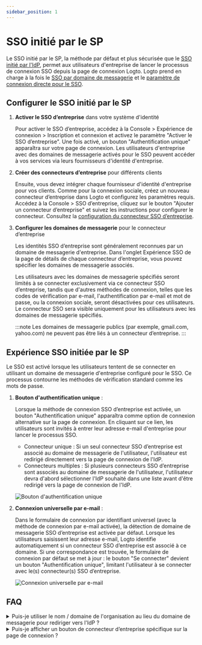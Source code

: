 ```yaml
---
sidebar_position: 1
---
```


# SSO initié par le SP

Le SSO initié par le SP, la méthode par défaut et plus sécurisée que le [SSO initié par l'IdP](/end-user-flows/enterprise-sso/idp-initiated-sso), permet aux utilisateurs d'entreprise de lancer le processus de connexion SSO depuis la page de connexion Logto. Logto prend en charge à la fois le [SSO par domaine de messagerie](#sp-initiated-sso-experience) et le [paramètre de connexion directe pour le SSO](/end-user-flows/authentication-parameters/direct-sign-in#enterprise-sso).

## Configurer le SSO initié par le SP

1. **Activer le SSO d’entreprise** dans votre système d'identité

   Pour activer le SSO d’entreprise, accédez à la <CloudLink to="/sign-in-experience/sign-up-and-sign-in">Console > Expérience de connexion > Inscription et connexion</CloudLink> et activez le paramètre "Activer le SSO d’entreprise". Une fois activé, un bouton "Authentification unique" apparaîtra sur votre page de connexion. Les utilisateurs d'entreprise avec des domaines de messagerie activés pour le SSO peuvent accéder à vos services via leurs fournisseurs d'identité d'entreprise.

2. **Créer des connecteurs d’entreprise** pour différents clients

   Ensuite, vous devez intégrer chaque fournisseur d'identité d'entreprise pour vos clients. Comme pour la connexion sociale, créez un nouveau connecteur d’entreprise dans Logto et configurez les paramètres requis. Accédez à la <CloudLink to="/enterprise-sso">Console > SSO d’entreprise</CloudLink>, cliquez sur le bouton "Ajouter un connecteur d’entreprise" et suivez les instructions pour configurer le connecteur. Consultez la [configuration du connecteur SSO d’entreprise](/connectors/enterprise-connectors/).

3. **Configurer les domaines de messagerie** pour le connecteur d’entreprise

   Les identités SSO d’entreprise sont généralement reconnues par un domaine de messagerie d'entreprise. Dans l'onglet Expérience SSO de la page de détails de chaque connecteur d’entreprise, vous pouvez spécifier les domaines de messagerie associés.

   Les utilisateurs avec les domaines de messagerie spécifiés seront limités à se connecter exclusivement via ce connecteur SSO d’entreprise, tandis que d'autres méthodes de connexion, telles que les codes de vérification par e-mail, l'authentification par e-mail et mot de passe, ou la connexion sociale, seront désactivées pour ces utilisateurs. Le connecteur SSO sera visible uniquement pour les utilisateurs avec les domaines de messagerie spécifiés.

   :::note
   Les domaines de messagerie publics (par exemple, gmail.com, yahoo.com) ne peuvent pas être liés à un connecteur d’entreprise.
   :::

## Expérience SSO initiée par le SP

Le SSO est activé lorsque les utilisateurs tentent de se connecter en utilisant un domaine de messagerie d'entreprise configuré pour le SSO. Ce processus contourne les méthodes de vérification standard comme les mots de passe.

1. **Bouton d'authentification unique** :

   Lorsque la méthode de connexion SSO d’entreprise est activée, un bouton "Authentification unique" apparaîtra comme option de connexion alternative sur la page de connexion. En cliquant sur ce lien, les utilisateurs sont invités à entrer leur adresse e-mail d'entreprise pour lancer le processus SSO.

   - Connecteur unique : Si un seul connecteur SSO d’entreprise est associé au domaine de messagerie de l'utilisateur, l'utilisateur est redirigé directement vers la page de connexion de l'IdP.
   - Connecteurs multiples : Si plusieurs connecteurs SSO d’entreprise sont associés au domaine de messagerie de l'utilisateur, l'utilisateur devra d'abord sélectionner l'IdP souhaité dans une liste avant d'être redirigé vers la page de connexion de l'IdP.

   ![Bouton d'authentification unique](./assets/sso-button-sign-in.png)

2. **Connexion universelle par e-mail** :

   Dans le formulaire de connexion par identifiant universel (avec la méthode de connexion par e-mail activée), la détection de domaine de messagerie SSO d’entreprise est activée par défaut. Lorsque les utilisateurs saisissent leur adresse e-mail, Logto identifie automatiquement si un connecteur SSO d’entreprise est associé à ce domaine. Si une correspondance est trouvée, le formulaire de connexion par défaut se met à jour : le bouton "Se connecter" devient un bouton "Authentification unique", limitant l'utilisateur à se connecter avec le(s) connecteur(s) SSO d’entreprise.

   ![Connexion universelle par e-mail](./assets/sso-email-sign-in.png)

## FAQ

<details>
  <summary>Puis-je utiliser le nom / domaine de l'organisation au lieu du domaine de messagerie pour rediriger vers l'IdP ?</summary>

Actuellement, l'expérience de connexion préconstruite de Logto ne prend en charge que le **SSO par domaine de messagerie**, et non le **SSO par domaine d'organisation**.

Vous pouvez créer une page de routage personnalisée côté client en utilisant les paramètres d'authentification avec `directSignIn:'sso:{connectorId}`. Cette page redirigera les grands clients d'entreprise vers l'IdP approprié en fonction de leur domaine d'organisation. En savoir plus sur le [paramètre de connexion directe](/end-user-flows/authentication-parameters/direct-sign-in/).

</details>

<details>
  <summary>Puis-je afficher un bouton de connecteur d’entreprise spécifique sur la page de connexion ?</summary>

Différents clients d'entreprise utilisent différents fournisseurs d'identité pour gérer leurs employés et demandent différentes portées (OIDC) ou attributs (SAML). Par conséquent, il n'est pas recommandé d'afficher un bouton de connecteur d’entreprise destiné à un client spécifique sur une page de connexion générique.

Cependant, si vous développez un produit B2E et souhaitez afficher un bouton pour un client d'entreprise spécifique, vous pouvez créer une page de connexion personnalisée et utiliser `directSignIn:sso` pour router le bouton de manière appropriée. En savoir plus sur le [paramètre de connexion directe](/end-user-flows/authentication-parameters/direct-sign-in/).

</details>
